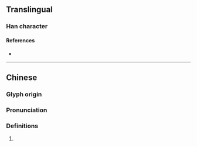 {{character info}}
==Translingual==

===Han character===
{{Han char|rn=86|rad=火|as=05|sn=9|four=|canj=FWL|ids=⿰火甲}}

====References====
* {{Han ref|kx=0668.050|dkj=18933|dj=1077.090|hdz=32195.100|uh=70A0|ud=28832}}

----

==Chinese==
{{zh-forms}}

===Glyph origin===
{{Han etym}}

===Pronunciation===
{{zh-pron
|m=xiá
|c=saap6
|mc=y
|oc=y
|ma=
|cat=
}}

===Definitions===
{{zh-hanzi}}

# {{rfdef|zh}}<!---◎ 火貌。  英語 (Cant.) to cook in boiling water--->